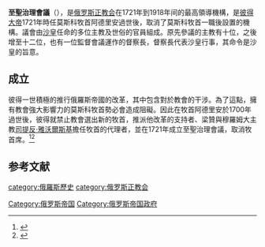 '''至聖治理會議'''（{{Lang-ru|Святѣйшій Правительствующій Сѵнодъ、Святейший Правительствующий Синод}}），是[[俄罗斯正教会|俄罗斯正教会]]在1721年到1918年间的最高領導機構，是[[彼得大帝|彼得大帝]]1721年時任莫斯科牧首阿德里安過世後，取消了莫斯科牧首一職後設置的機構。議會由[[沙皇|沙皇]]任命的多位主教及世俗的官員組成。原先參議的主教有十位，之後增至十二位，也有一位監督會議運作的督察長，督察長代表沙皇行事，其命令是沙皇的旨意。

==成立==
彼得一世積極的推行俄羅斯帝國的改革，其中包含對於教會的干涉。為了這點，擁有教會強大影響力的莫斯科牧首勢必會造成阻礙。因此在牧首阿德里安於1700年過世後，彼得就禁止教會選出新的牧首，推派他改革的支持者、梁贊與穆羅姆大主教[[司提反_(雅沃爾斯基)|司提反·雅沃爾斯基]]擔任牧首的代理者，並在1721年成立至聖治理會議，取消牧首席。<ref>{{cite book | author1 = Riasanovsky | author-last2 = Valentine | author-first2 = Nicholas | author-last3 = Steinberg | author-first3 = Mark D. | chapter = The Reign of Peter the Great | title = A History of Russia | volume = I | location = 紐約 | publisher = [[牛津大學出版社|牛津大學出版社]] | year = 2011 | pages = 211–229 | language = en}}</ref>{{rp|230}}<ref>{{cite web | title = 俄罗斯东正教会 (1448-1800年) | url = http://www.orthodox.cn/history/abridged/5_cn.htm | publisher = 中国正教会 | access-date = 2016-02-13 | archive-date = 2008-02-21 | archive-url = https://web.archive.org/web/20080221101225/http://www.orthodox.cn/history/abridged/5_cn.htm | dead-url = no }}</ref>

==参考文献==
{{reflist}}

{{Eastern-Orthodoxy-stub}}

[[category:俄羅斯歷史|category:俄羅斯歷史]]
[[category:俄罗斯正教会|category:俄罗斯正教会]]
[[Category:俄罗斯帝国|Category:俄罗斯帝国]]
[[Category:俄罗斯帝国政府|Category:俄罗斯帝国政府]]